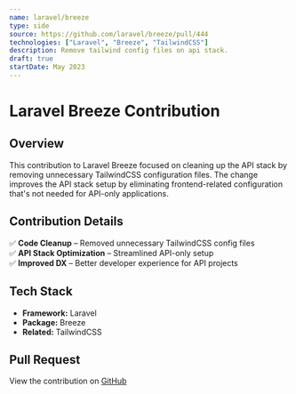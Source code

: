 ```yaml
---
name: laravel/breeze
type: side
source: https://github.com/laravel/breeze/pull/444
technologies: ["Laravel", "Breeze", "TailwindCSS"]
description: Remove tailwind config files on api stack.
draft: true
startDate: May 2023
---
```


# **Laravel Breeze Contribution**

## **Overview**

This contribution to Laravel Breeze focused on cleaning up the API stack by removing unnecessary TailwindCSS configuration files. The change improves the API stack setup by eliminating frontend-related configuration that's not needed for API-only applications.

## **Contribution Details**

✅ **Code Cleanup** – Removed unnecessary TailwindCSS config files  
✅ **API Stack Optimization** – Streamlined API-only setup  
✅ **Improved DX** – Better developer experience for API projects

## **Tech Stack**

- **Framework:** Laravel
- **Package:** Breeze
- **Related:** TailwindCSS

## **Pull Request**

View the contribution on [GitHub](https://github.com/laravel/breeze/pull/444)
